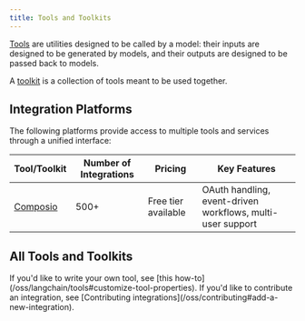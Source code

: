 ```yaml
---
title: Tools and Toolkits
---
```


[Tools](/oss/langchain/tools) are utilities designed to be called by a model: their inputs are designed to be generated by models, and their outputs are designed to be passed back to models.

A [toolkit](/oss/langchain/tools#toolkits) is a collection of tools meant to be used together.

## Integration Platforms

The following platforms provide access to multiple tools and services through a unified interface:

| Tool/Toolkit | Number of Integrations | Pricing | Key Features |
|-------------|----------------------|---------|--------------|
| [Composio](/oss/integrations/tools/composio) | 500+ | Free tier available | OAuth handling, event-driven workflows, multi-user support |

## All Tools and Toolkits

<Columns cols={3}>
  <Card
    title="Azure Container Apps Dynamic Sessions"
    icon="link"
    href="/oss/integrations/tools/azure_dynamic_sessions"
    arrow="true"
    cta="View guide"
  />
  <Card
    title="Connery Action Tool"
    icon="link"
    href="/oss/integrations/tools/connery"
    arrow="true"
    cta="View guide"
  />
  <Card
    title="Composio"
    icon="link"
    href="/oss/integrations/tools/composio"
    arrow="true"
    cta="View guide"
  />
  <Card
    title="Dall-E Tool"
    icon="link"
    href="/oss/integrations/tools/dalle"
    arrow="true"
    cta="View guide"
  />
  <Card
    title="Decodo Tools"
    icon="link"
    href="/oss/integrations/tools/decodo"
    arrow="true"
    cta="View guide"
  />
  <Card
    title="Discord Tool"
    icon="link"
    href="/oss/integrations/tools/discord_tool"
    arrow="true"
    cta="View guide"
  />
  <Card
    title="DuckDuckGoSearch"
    icon="link"
    href="/oss/integrations/tools/duckduckgo_search"
    arrow="true"
    cta="View guide"
  />
  <Card
    title="ExaSearchResults"
    icon="link"
    href="/oss/integrations/tools/exa_search"
    arrow="true"
    cta="View guide"
  />
  <Card
    title="FalkorDB"
    icon="link"
    href="/oss/integrations/tools/falkordb"
    arrow="true"
    cta="View guide"
  />
  <Card
    title="Gmail Tool"
    icon="link"
    href="/oss/integrations/tools/gmail"
    arrow="true"
    cta="View guide"
  />
  <Card
    title="GOAT"
    icon="link"
    href="/oss/integrations/tools/goat"
    arrow="true"
    cta="View guide"
  />
  <Card
    title="Google Calendar Tool"
    icon="link"
    href="/oss/integrations/tools/google_calendar"
    arrow="true"
    cta="View guide"
  />
  <Card
    title="Google Places Tool"
    icon="link"
    href="/oss/integrations/tools/google_places"
    arrow="true"
    cta="View guide"
  />
  <Card
    title="Google Routes Tool"
    icon="link"
    href="/oss/integrations/tools/google_routes"
    arrow="true"
    cta="View guide"
  />
  <Card
    title="Google Scholar"
    icon="link"
    href="/oss/integrations/tools/google_scholar"
    arrow="true"
    cta="View guide"
  />
  <Card
    title="Google Trends Tool"
    icon="link"
    href="/oss/integrations/tools/google_trends"
    arrow="true"
    cta="View guide"
  />
  <Card
    title="JigsawStack Tool"
    icon="link"
    href="/oss/integrations/tools/jigsawstack"
    arrow="true"
    cta="View guide"
  />
  <Card
    title="Agent with AWS Lambda"
    icon="link"
    href="/oss/integrations/tools/lambda_agent"
    arrow="true"
    cta="View guide"
  />
  <Card
    title="Python interpreter tool"
    icon="link"
    href="/oss/integrations/tools/pyinterpreter"
    arrow="true"
    cta="View guide"
  />
  <Card
    title="SearchApi tool"
    icon="link"
    href="/oss/integrations/tools/searchapi"
    arrow="true"
    cta="View guide"
  />
  <Card
    title="Searxng Search tool"
    icon="link"
    href="/oss/integrations/tools/searxng"
    arrow="true"
    cta="View guide"
  />
  <Card
    title="SerpAPI"
    icon="link"
    href="/oss/integrations/tools/serpapi"
    arrow="true"
    cta="View guide"
  />
  <Card
    title="StackExchange Tool"
    icon="link"
    href="/oss/integrations/tools/stackexchange"
    arrow="true"
    cta="View guide"
  />
  <Card
    title="Stagehand AI Web Automation Toolkit"
    icon="link"
    href="/oss/integrations/tools/stagehand"
    arrow="true"
    cta="View guide"
  />
  <Card
    title="Tavily Crawl"
    icon="link"
    href="/oss/integrations/tools/tavily_crawl"
    arrow="true"
    cta="View guide"
  />
  <Card
    title="Tavily Extract"
    icon="link"
    href="/oss/integrations/tools/tavily_extract"
    arrow="true"
    cta="View guide"
  />
  <Card
    title="Tavily Map"
    icon="link"
    href="/oss/integrations/tools/tavily_map"
    arrow="true"
    cta="View guide"
  />
  <Card
    title="Tavily Search"
    icon="link"
    href="/oss/integrations/tools/tavily_search"
    arrow="true"
    cta="View guide"
  />
  <Card
    title="Web Browser Tool"
    icon="link"
    href="/oss/integrations/tools/webbrowser"
    arrow="true"
    cta="View guide"
  />
  <Card
    title="Wikipedia tool"
    icon="link"
    href="/oss/integrations/tools/wikipedia"
    arrow="true"
    cta="View guide"
  />
  <Card
    title="WolframAlpha Tool"
    icon="link"
    href="/oss/integrations/tools/wolframalpha"
    arrow="true"
    cta="View guide"
  />
</Columns>

<Info>
    If you'd like to write your own tool, see [this how-to](/oss/langchain/tools#customize-tool-properties). If you'd like to contribute an integration, see [Contributing integrations](/oss/contributing#add-a-new-integration).
</Info>

